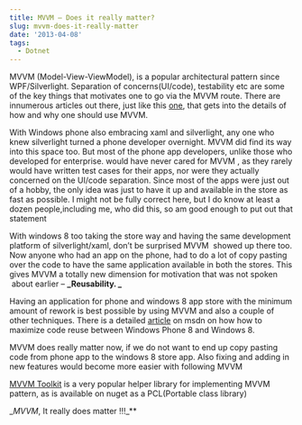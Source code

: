 ```yaml
---
title: MVVM – Does it really matter?
slug: mvvm-does-it-really-matter
date: '2013-04-08'
tags:
  - Dotnet
---
```

MVVM (Model-View-ViewModel), is a popular architectural pattern since WPF/Silverlight. Separation of concerns(UI/code), testability etc are some of the key things that motivates one to go via the MVVM route. There are innumerous articles out there, just like this [one](http://msdn.microsoft.com/en-in/library/hh848246.aspx), that gets into the details of how and why one should use MVVM.

With Windows phone also embracing xaml and silverlight, any one who knew silverlight turned a phone developer overnight. MVVM did find its way into this space too. But most of the phone app developers, unlike those who developed for enterprise. would have never cared for MVVM , as they rarely would have written test cases for their apps, nor were they actually concerned on the UI/code separation. Since most of the apps were just out of a hobby, the only idea was just to have it up and available in the store as fast as possible. I might not be fully correct here, but I do know at least a dozen people,including me, who did this, so am good enough to put out that statement

With windows 8 too taking the store way and having the same development platform of silverlight/xaml, don’t be surprised MVVM  showed up there too. Now anyone who had an app on the phone, had to do a lot of copy pasting over the code to have the same application available in both the stores. This gives MVVM a totally new dimension for motivation that was not spoken  about earlier – **\_Reusability. \_**

Having an application for phone and windows 8 app store with the minimum amount of rework is best possible by using MVVM and also a couple of other techniques. There is a detailed [article](http://msdn.microsoft.com/en-us/library/windowsphone/develop/jj681693\(v=vs.105\).aspx) on msdn on how how to maximize code reuse between Windows Phone 8 and Windows 8.

MVVM does really matter now, if we do not want to end up copy pasting code from phone app to the windows 8 store app. Also fixing and adding in new features would become more easier with following MVVM

[MVVM Toolkit](http://nuget.org/packages/Portable.MvvmLightLibs/) is a very popular helper library for implementing MVVM pattern, as is available on nuget as a PCL(Portable class library)

__MVVM_, It really does matter !!!_\*\*

